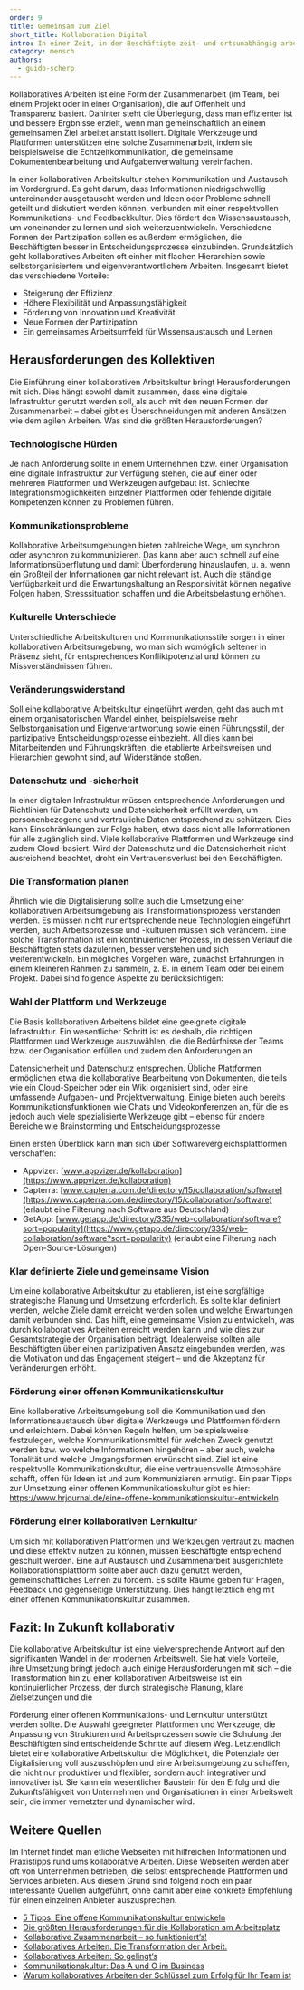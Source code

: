 ```yaml
---
order: 9
title: Gemeinsam zum Ziel
short_title: Kollaboration Digital
intro: In einer Zeit, in der Beschäftigte zeit- und ortsunabhängig arbeiten, ist Kommunikation für die Zusammenarbeit entscheidend. Digitale Werkzeuge fördern eine kollaborative Arbeitskultur. Welche Vorteile bietet diese und wie lässt sie sich etablieren?
category: mensch
authors:
  - guido-scherp
---
```


<Leadin>Kollaboratives Arbeiten</Leadin> ist eine Form der Zusammenarbeit (im Team, bei einem Projekt oder in einer Organisation), die auf Offenheit und
Transparenz basiert. Dahinter steht die Überlegung, dass man effizienter ist und bessere Ergbnisse erzielt, wenn man gemeinschaftlich an einem gemeinsamen
Ziel arbeitet anstatt isoliert. Digitale Werkzeuge und Plattformen unterstützen eine solche Zusammenarbeit, indem sie beispielsweise die Echtzeitkommunikation,
die gemeinsame Dokumentenbearbeitung und Aufgabenverwaltung vereinfachen.

In einer kollaborativen Arbeitskultur stehen Kommunikation und Austausch im Vordergrund. Es geht darum, dass Informationen niedrigschwellig untereinander ausgetauscht werden und Ideen oder Probleme schnell geteilt und diskutiert werden können, verbunden mit einer respektvollen Kommunikations- und Feedbackkultur. Dies fördert den Wissensaustausch, um voneinander zu lernen und sich weiterzuentwickeln. Verschiedene Formen der Partizipation sollen es außerdem ermöglichen, die Beschäftigten besser in Entscheidungsprozesse einzubinden. Grundsätzlich geht kollaboratives Arbeiten oft einher mit flachen Hierarchien sowie selbstorganisiertem und eigenverantwortlichem Arbeiten. Insgesamt bietet das verschiedene Vorteile:

- Steigerung der Effizienz
- Höhere Flexibilität und Anpassungsfähigkeit
- Förderung von Innovation und Kreativität
- Neue Formen der Partizipation
- Ein gemeinsames Arbeitsumfeld für Wissensaustausch und Lernen

## Herausforderungen des Kollektiven

Die Einführung einer kollaborativen Arbeitskultur bringt Herausforderungen mit sich. Dies hängt sowohl damit zusammen, dass eine digitale Infrastruktur genutzt werden soll, als auch mit den neuen Formen der Zusammenarbeit – dabei gibt es Überschneidungen mit anderen Ansätzen wie dem <Term t="agilitat">agilen Arbeiten</Term>. Was sind die größten Herausforderungen?

### Technologische Hürden

Je nach Anforderung sollte in einem Unternehmen bzw. einer Organisation eine digitale Infrastruktur zur Verfügung stehen, die auf einer oder mehreren Plattformen und Werkzeugen aufgebaut ist. Schlechte Integrationsmöglichkeiten einzelner Plattformen oder fehlende digitale Kompetenzen können zu Problemen führen.

### Kommunikationsprobleme

Kollaborative Arbeitsumgebungen bieten zahlreiche Wege, um synchron oder asynchron zu kommunizieren. Das kann aber auch schnell auf eine Informationsüberflutung und damit Überforderung hinauslaufen, u. a. wenn ein Großteil der Informationen gar nicht relevant ist. Auch die ständige Verfügbarkeit und die Erwartungshaltung an Responsivität können negative Folgen haben, Stresssituation schaffen und die Arbeitsbelastung erhöhen.

### Kulturelle Unterschiede

Unterschiedliche Arbeitskulturen und Kommunikationsstile sorgen in einer kollaborativen Arbeitsumgebung, wo man sich womöglich seltener in Präsenz sieht, für entsprechendes Konfliktpotenzial und können zu Missverständnissen führen.

### Veränderungswiderstand

Soll eine kollaborative Arbeitskultur eingeführt werden, geht das auch mit einem organisatorischen Wandel einher, beispielsweise mehr Selbstorganisation und Eigenverantwortung sowie einen Führungsstil, der partizipative Entscheidungsprozesse einbezieht. All dies kann bei Mitarbeitenden und Führungskräften, die etablierte Arbeitsweisen und Hierarchien gewohnt sind, auf Widerstände stoßen.

### Datenschutz und -sicherheit

In einer digitalen Infrastruktur müssen entsprechende Anforderungen und Richtlinien für Datenschutz und Datensicherheit erfüllt werden, um personenbezogene und vertrauliche Daten entsprechend zu schützen. Dies kann Einschränkungen zur Folge haben, etwa dass nicht alle Informationen für alle zugänglich sind. Viele kollaborative Plattformen und Werkzeuge sind zudem Cloud-basiert. Wird der Datenschutz und die Datensicherheit nicht ausreichend beachtet, droht ein Vertrauensverlust bei den Beschäftigten.

### Die Transformation planen

Ähnlich wie die Digitalisierung sollte auch die Umsetzung einer kollaborativen Arbeitsumgebung als Transformationsprozess verstanden werden. Es müssen nicht nur entsprechende neue Technologien eingeführt werden, auch Arbeitsprozesse und -kulturen müssen sich verändern. Eine solche Transformation ist ein kontinuierlicher Prozess, in dessen Verlauf die Beschäftigten stets dazulernen, besser verstehen und sich weiterentwickeln. Ein mögliches Vorgehen wäre, zunächst Erfahrungen in einem kleineren Rahmen zu sammeln, z. B. in einem Team oder bei einem Projekt. Dabei sind folgende Aspekte zu berücksichtigen:

### Wahl der Plattform und Werkzeuge

Die Basis kollaborativen Arbeitens bildet eine geeignete digitale Infrastruktur. Ein wesentlicher Schritt ist es deshalb, die richtigen Plattformen und Werkzeuge auszuwählen, die die Bedürfnisse der Teams bzw. der Organisation erfüllen und zudem den Anforderungen an

Datensicherheit und Datenschutz entsprechen. Übliche Plattformen ermöglichen etwa die kollaborative Bearbeitung von Dokumenten, die teils wie ein Cloud-Speicher oder ein Wiki organisiert sind, oder eine umfassende Aufgaben- und Projektverwaltung. Einige bieten auch bereits Kommunikationsfunktionen wie Chats und Videokonferenzen an, für die es jedoch auch viele spezialisierte Werkzeuge gibt – ebenso für andere Bereiche wie Brainstorming und Entscheidungsprozesse

Einen ersten Überblick kann man sich über Softwarevergleichsplattformen verschaffen:

- Appvizer: [www.appvizer.de/kollaboration](https://www.appvizer.de/kollaboration)
- Capterra: [www.capterra.com.de/directory/15/collaboration/software](https://www.capterra.com.de/directory/15/collaboration/software) (erlaubt eine Filterung nach Software aus Deutschland)
- GetApp: [www.getapp.de/directory/335/web-collaboration/software?sort=popularity](https://www.getapp.de/directory/335/web-collaboration/software?sort=popularity) (erlaubt eine Filterung nach Open-Source-Lösungen)

### Klar definierte Ziele und gemeinsame Vision

Um eine kollaborative Arbeitskultur zu etablieren, ist eine sorgfältige strategische Planung und Umsetzung erforderlich. Es sollte klar definiert werden, welche Ziele damit erreicht werden sollen und welche Erwartungen damit verbunden sind. Das hilft, eine gemeinsame Vision zu entwickeln, was durch kollaboratives Arbeiten erreicht werden kann und wie dies zur Gesamtstrategie der Organisation beiträgt. Idealerweise sollten alle Beschäftigten über einen partizipativen Ansatz eingebunden werden, was die Motivation und das Engagement steigert – und die Akzeptanz für Veränderungen erhöht.

### Förderung einer offenen Kommunikationskultur

Eine kollaborative Arbeitsumgebung soll die Kommunikation und den Informationsaustausch über digitale Werkzeuge und Plattformen fördern und erleichtern. Dabei können Regeln helfen, um beispielsweise festzulegen, welche Kommunikationsmittel für welchen Zweck genutzt werden bzw. wo welche Informationen hingehören – aber auch, welche Tonalität und welche Umgangsformen erwünscht sind. Ziel ist eine respektvolle Kommunikationskultur, die eine vertrauensvolle Atmosphäre schafft, offen für Ideen ist und zum Kommunizieren ermutigt. Ein paar Tipps zur Umsetzung einer offenen Kommunikationskultur gibt es hier: https://www.hrjournal.de/eine-offene-kommunikationskultur-entwickeln

### Förderung einer kollaborativen Lernkultur

Um sich mit kollaborativen Plattformen und Werkzeugen vertraut zu machen und diese effektiv nutzen zu können, müssen Beschäftigte entsprechend geschult werden. Eine auf Austausch und Zusammenarbeit ausgerichtete Kollaborationsplattform sollte aber auch dazu genutzt werden, gemeinschaftliches Lernen zu fördern. Es sollte Räume geben für Fragen, Feedback und gegenseitige Unterstützung. Dies hängt letztlich eng mit einer offenen Kommunikationskultur zusammen.

## Fazit: In Zukunft kollaborativ

Die kollaborative Arbeitskultur ist eine vielversprechende Antwort auf den signifikanten Wandel in der modernen Arbeitswelt. Sie hat viele Vorteile, ihre Umsetzung bringt jedoch auch einige Herausforderungen mit sich – die Transformation hin zu einer kollaborativen Arbeitsweise ist ein kontinuierlicher Prozess, der durch strategische Planung, klare Zielsetzungen und die

Förderung einer offenen Kommunikations- und Lernkultur unterstützt werden sollte. Die Auswahl geeigneter Plattformen und Werkzeuge, die Anpassung von Strukturen und Arbeitsprozessen sowie die Schulung der Beschäftigten sind entscheidende Schritte auf diesem Weg. Letztendlich bietet eine kollaborative Arbeitskultur die Möglichkeit, die Potenziale der Digitalisierung voll auszuschöpfen und eine Arbeitsumgebung zu schaffen, die nicht nur produktiver und flexibler, sondern auch integrativer und innovativer ist. Sie kann ein wesentlicher Baustein für den Erfolg und die Zukunftsfähigkeit von Unternehmen und Organisationen in einer Arbeitswelt sein, die immer vernetzter und dynamischer wird.

## Weitere Quellen

Im Internet findet man etliche Webseiten mit hilfreichen Informationen und Praxistipps rund ums kollaborative Arbeiten. Diese Webseiten werden aber oft von Unternehmen betrieben, die selbst entsprechende Plattformen und Services anbieten. Aus diesem Grund sind folgend noch ein paar interessante Quellen aufgeführt, ohne damit aber eine konkrete Empfehlung für einen einzelnen Anbieter auszusprechen.

- [5 Tipps: Eine offene Kommunikationskultur entwickeln](https://www.hrjournal.de/eine-offene-kommunikationskultur-entwickeln/)
- [Die größten Herausforderungen für die Kollaboration am Arbeitsplatz](https://mathiasdiwo.com/digitaler-arbeitsplatz/die-groessten-herausforderungen-fuer-die-kollaboration-am-arbeitsplatz/)
- [Kollaborative Zusammenarbeit – so funktioniert’s!](https://www.factro.de/blog/kollaborative-zusammenarbeit/)
- [Kollaboratives Arbeiten. Die Transformation der Arbeit.](https://pausanio.com/kolumne/kollaboratives-arbeiten/)
- [Kollaboratives Arbeiten: So gelingt‘s](https://www.stackfield.com/de/blog/kollaboratives-arbeiten-198)
- [Kommunikationskultur: Das A und O im Business](https://www.shiftbase.com/de/lexikon/kommunikationskultur)
- [Warum kollaboratives Arbeiten der Schlüssel zum Erfolg für Ihr Team ist](https://filestage.io/de/blog/kollaboratives-arbeiten/)
